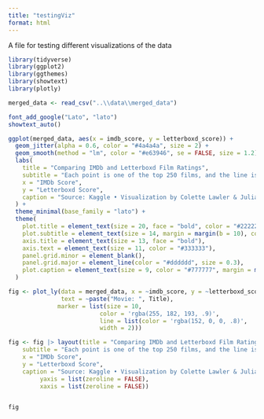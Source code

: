 ```yaml
---
title: "testingViz"
format: html
---
```


A file for testing different visualizations of the data

```r
library(tidyverse)
library(ggplot2)
library(ggthemes)
library(showtext)
library(plotly)

merged_data <- read_csv("..\\data\\merged_data")
```

```r
font_add_google("Lato", "lato")
showtext_auto()

ggplot(merged_data, aes(x = imdb_score, y = letterboxd_score)) +
  geom_jitter(alpha = 0.6, color = "#4a4a4a", size = 2) +
  geom_smooth(method = "lm", color = "#e63946", se = FALSE, size = 1.2) +
  labs(
    title = "Comparing IMDb and Letterboxd Film Ratings",
    subtitle = "Each point is one of the top 250 films, and the line is a linear model illustrating their relationship.",
    x = "IMDb Score",
    y = "Letterboxd Score",
    caption = "Source: Kaggle • Visualization by Colette Lawler & Julia Prewitt"
  ) +
  theme_minimal(base_family = "lato") +
  theme(
    plot.title = element_text(size = 20, face = "bold", color = "#222222"),
    plot.subtitle = element_text(size = 14, margin = margin(b = 10), color = "#555555"),
    axis.title = element_text(size = 13, face = "bold"),
    axis.text = element_text(size = 11, color = "#333333"),
    panel.grid.minor = element_blank(),
    panel.grid.major = element_line(color = "#dddddd", size = 0.3),
    plot.caption = element_text(size = 9, color = "#777777", margin = margin(t = 10))
  )


```

```r

fig <- plot_ly(data = merged_data, x = ~imdb_score, y = ~letterboxd_score,
               text = ~paste("Movie: ", Title),
              marker = list(size = 10,
                          color = 'rgba(255, 182, 193, .9)',
                          line = list(color = 'rgba(152, 0, 0, .8)',
                          width = 2)))

fig <- fig |> layout(title = "Comparing IMDb and Letterboxd Film Ratings",
    subtitle = "Each point is one of the top 250 films, and the line is a linear model illustrating their relationship.",
    x = "IMDb Score",
    y = "Letterboxd Score",
    caption = "Source: Kaggle • Visualization by Colette Lawler & Julia Prewitt",
         yaxis = list(zeroline = FALSE),
         xaxis = list(zeroline = FALSE))


fig


```

